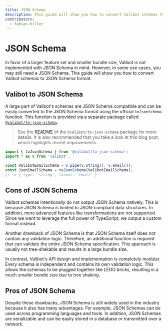 ```yaml
---
title: JSON Schema
description: This guide will show you how to convert Valibot schemas to JSON Schema format.
contributors:
  - fabian-hiller
---
```



# JSON Schema

In favor of a larger feature set and smaller bundle size, Valibot is not implemented with JSON Schema in mind. However, in some use cases, you may still need a JSON Schema. This guide will show you how to convert Valibot schemas to JSON Schema format.

## Valibot to JSON Schema

A large part of Valibot's schemas are JSON Schema compatible and can be easily converted to the JSON Schema format using the official `toJsonSchema` function. This function is provided via a separate package called [`@valibot/to-json-schema`](https://github.com/fabian-hiller/valibot/tree/main/packages/to-json-schema).

> See the [README](https://github.com/fabian-hiller/valibot/blob/main/packages/to-json-schema/README.md) of the `@valibot/to-json-schema` package for more details. It is also recommended that you take a look at <Link href="/blog/json-schema-package-upgrade/">this blog post</Link>, which highlights recent improvements.

```ts
import { toJsonSchema } from '@valibot/to-json-schema';
import * as v from 'valibot';

const ValibotEmailSchema = v.pipe(v.string(), v.email());
const JsonEmailSchema = toJsonSchema(ValibotEmailSchema);
// -> { type: 'string', format: 'email' }
```

## Cons of JSON Schema

Valibot schemas intentionally do not output JSON Schema natively. This is because JSON Schema is limited to JSON-compliant data structures. In addition, more advanced features like transformations are not supported. Since we want to leverage the full power of TypeScript, we output a custom format instead.

Another drawback of JSON Schema is that JSON Schema itself does not contain any validation logic. Therefore, an additional function is required that can validate the entire JSON Schema specification. This approach is usually not tree-shakable and results in a large bundle size.

In contrast, Valibot's API design and implementation is completely modular. Every schema is independent and contains its own validation logic. This allows the schemas to be plugged together like LEGO bricks, resulting in a much smaller bundle size due to tree shaking.

## Pros of JSON Schema

Despite these drawbacks, JSON Schema is still widely used in the industry because it also has many advantages. For example, JSON Schemas can be used across programming languages and tools. In addition, JSON Schemas are serializable and can be easily stored in a database or transmitted over a network.
